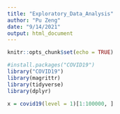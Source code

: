 ```yaml
---
title: "Exploratory_Data_Analysis"
author: "Pu Zeng"
date: "9/14/2021"
output: html_document
---
```


```r
knitr::opts_chunk$set(echo = TRUE)
```


```r
#install.packages("COVID19")
library("COVID19")
library(magrittr)
library(tidyverse)
library(dplyr)
```

```r
x = covid19(level = 1)[1:100000, ]

```

